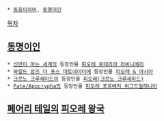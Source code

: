  * [[동음이의어]], [[동명이인]]

[[목차]]

== [[동명이인]] ==
 * [[신만이 아는 세계]]의 등장인물 [[피오레 로데리아 라비니에리]]
 * [[와일드 암즈 더 포스 데토네이터]]에 등장인물 [[피오레 & 아시아]]
 * [[크르노 크루세이드]]의 등장인물 [[피오레(크르노 크루세이드)]]
 * [[Fate/Apocrypha]]의 등장인물 [[피오레 포르베지 위그드밀레니아]]

== [[페어리 테일(만화)|페어리 테일]]의 [[피오레 왕국]] ==
